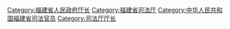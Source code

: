 [[Category:福建省人民政府厅长|Category:福建省人民政府厅长]]
[[Category:福建省司法厅|Category:福建省司法厅]]
[[Category:中华人民共和国福建省司法官员|Category:中华人民共和国福建省司法官员]]
[[Category:司法厅厅长|Category:司法厅厅长]]